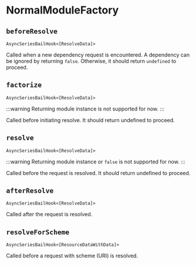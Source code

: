 # NormalModuleFactory

## `beforeResolve`

`AsyncSeriesBailHook<[ResolveData]>`

Called when a new dependency request is encountered. A dependency can be ignored by returning `false`. Otherwise, it should return `undefined` to proceed.

## `factorize`

`AsyncSeriesBailHook<[ResolveData]>`

:::warning
Returning module instance is not supported for now.
:::

Called before initiating resolve. It should return undefined to proceed.

## `resolve`

`AsyncSeriesBailHook<[ResolveData]>`

:::warning
Returning module instance or `false` is not supported for now.
:::

Called before the request is resolved. It should return undefined to proceed.

## `afterResolve`

`AsyncSeriesBailHook<[ResolveData]>`

Called after the request is resolved.

## `resolveForScheme`

`AsyncSeriesBailHook<[ResourceDataWithData]>`

Called before a request with scheme (URI) is resolved.
